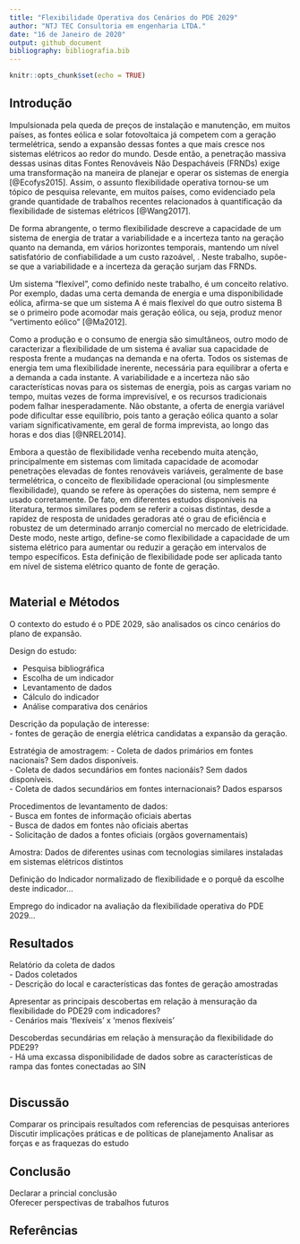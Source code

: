 ```yaml
---
title: "Flexibilidade Operativa dos Cenários do PDE 2029"
author: "NTJ TEC Consultoria em engenharia LTDA."
date: "16 de Janeiro de 2020"
output: github_document
bibliography: bibliografia.bib
---
```


```r
knitr::opts_chunk$set(echo = TRUE)
```



## Introdução

Impulsionada pela queda de preços de instalação e manutenção, em muitos países, as fontes eólica e solar fotovoltaica já competem com a geração termelétrica, sendo a expansão dessas fontes a que mais cresce nos sistemas elétricos ao redor do mundo. Desde então, a penetração massiva dessas usinas ditas Fontes Renováveis Não Despacháveis (FRNDs) exige uma transformação na maneira de planejar e operar os sistemas de energia [@Ecofys2015]. Assim, o assunto flexibilidade operativa tornou-se um tópico de pesquisa relevante, em muitos países, como evidenciado pela grande quantidade de trabalhos recentes relacionados à quantificação da flexibilidade de sistemas elétricos [@Wang2017].   

De forma abrangente, o termo flexibilidade descreve a capacidade de um sistema de energia de tratar a variabilidade e a incerteza tanto na geração quanto na demanda, em vários horizontes temporais, mantendo um nível satisfatório de confiabilidade a um custo razoável, . Neste trabalho, supõe-se que a variabilidade e a incerteza da geração surjam das FRNDs. 

Um sistema "flexível", como definido neste trabalho, é um conceito relativo. Por exemplo, dadas uma certa demanda de energia e uma disponibilidade eólica, afirma-se que um sistema A é mais flexível do que outro sistema B se o primeiro pode acomodar mais geração eólica, ou seja, produz menor “vertimento eólico” [@Ma2012].  


Como a produção e o consumo de energia são simultâneos, outro modo de caracterizar a flexibilidade de um sistema é avaliar sua capacidade de resposta frente a mudanças na demanda e na oferta. Todos os sistemas de energia tem uma flexibilidade inerente, necessária para equilibrar a oferta e a demanda a cada instante. A variabilidade e a incerteza não são características novas para os sistemas de energia, pois as cargas variam no tempo, muitas vezes de forma imprevisível, e os recursos tradicionais podem falhar inesperadamente. Não obstante, a oferta de energia variável pode dificultar esse equilíbrio, pois tanto a geração eólica quanto a solar variam significativamente, em geral de forma imprevista, ao longo das horas e dos dias [@NREL2014].  


Embora a questão de flexibilidade venha recebendo muita atenção, principalmente em sistemas com limitada capacidade de acomodar penetrações elevadas de fontes renováveis variáveis, geralmente de base termelétrica, o conceito de flexibilidade operacional (ou simplesmente flexibilidade), quando se refere às operações do sistema, nem sempre é usado corretamente. De fato, em diferentes estudos disponíveis na literatura, termos similares podem se referir a coisas distintas, desde a rapidez de resposta de unidades geradoras até o grau de eficiência e robustez de um determinado arranjo comercial no mercado de eletricidade. Deste modo, neste artigo, define-se como flexibilidade a capacidade de um sistema elétrico para aumentar ou reduzir a geração em intervalos de tempo específicos. Esta definição de flexibilidade pode ser aplicada tanto em nível de sistema elétrico quanto de fonte de geração.

```r

```

## Material e Métodos


O contexto do estudo é o PDE 2029, são analisados os cinco cenários do plano de expansão.   

Design do estudo:  

* Pesquisa bibliográfica  
* Escolha de um indicador  
* Levantamento de dados  
* Cálculo do indicador  
* Análise comparativa dos cenários  


Descrição da população de interesse:  
- fontes de geração de energia elétrica candidatas a expansão da geração.  

Estratégia de amostragem:
-  Coleta de dados primários em fontes nacionais? Sem dados disponíveis.  
-  Coleta de dados secundários em fontes nacionáis? Sem dados disponíveis.  
-  Coleta de dados secundários em fontes internacionais? Dados esparsos  

Procedimentos de levantamento de dados:  
- Busca em fontes de informação oficiais abertas  
- Busca de dados em fontes não oficiais abertas  
- Solicitação de dados a fontes oficiais (orgãos governamentais)  

Amostra: Dados de diferentes usinas com tecnologias similares instaladas em sistemas elétricos distintos  


Definição do Indicador normalizado de flexibilidade e o porquê da escolhe deste indicador...   

Emprego do indicador na avaliação da flexibilidade operativa do PDE 2029...   


  



## Resultados

Relatório da coleta de dados  
- Dados coletados  
- Descrição do local e características das fontes de geração amostradas  

Apresentar as principais descobertas em relação à mensuração da flexibilidade do PDE29 com indicadores?  
- Cenários mais 'flexíveis' x 'menos flexíveis'  

Descoberdas secundárias em relação à mensuração da flexibilidade do PDE29?  
- Há uma excassa disponibilidade de dados sobre as características de rampa das fontes conectadas ao SIN

```r

```

## Discussão

Comparar os principais resultados com referencias de pesquisas anteriores
Discutir implicações práticas e de políticas de planejamento
Analisar as forças e as fraquezas do estudo



## Conclusão

Declarar a princial conclusão  
Oferecer perspectivas de trabalhos futuros

## Referências


